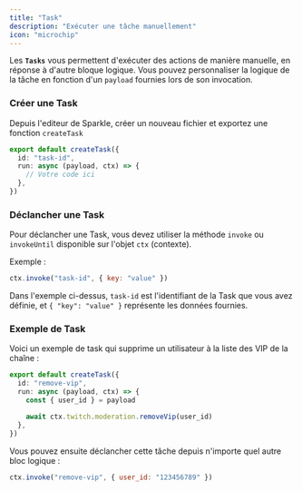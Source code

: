 ```yaml
---
title: "Task"
description: "Exécuter une tâche manuellement"
icon: "microchip"
---
```


Les **`Tasks`** vous permettent d'exécuter des actions de manière manuelle, en réponse à d'autre bloque logique. Vous pouvez personnaliser la logique de la tâche en fonction d'un `payload` fournies lors de son invocation.

### Créer une Task

Depuis l'editeur de Sparkle, créer un nouveau fichier et exportez une fonction `createTask`

```typescript
export default createTask({
  id: "task-id",
  run: async (payload, ctx) => {
    // Votre code ici
  },
})
```

### Déclancher une Task

Pour déclancher une Task, vous devez utiliser la méthode `invoke` ou `invokeUntil` disponible sur l'objet `ctx` (contexte).

Exemple :

```javascript
ctx.invoke("task-id", { key: "value" })
```

Dans l'exemple ci-dessus, `task-id` est l'identifiant de la Task que vous avez définie, et `{ "key": "value" }` représente les données fournies.

### Exemple de Task

Voici un exemple de task qui supprime un utilisateur à la liste des VIP de la chaîne :

```typescript remove-vip
export default createTask({
  id: "remove-vip",
  run: async (payload, ctx) => {
    const { user_id } = payload

    await ctx.twitch.moderation.removeVip(user_id)
  },
})
```

Vous pouvez ensuite déclancher cette tâche depuis n'importe quel autre bloc logique :

```javascript
ctx.invoke("remove-vip", { user_id: "123456789" })
```
